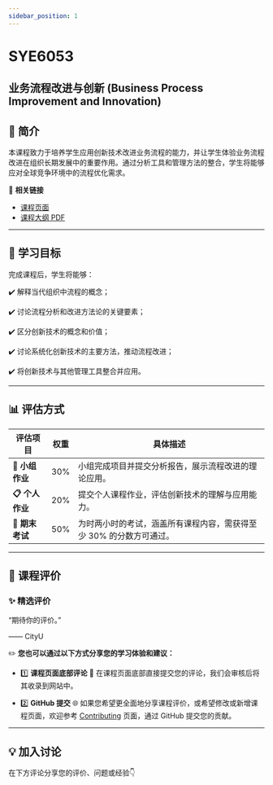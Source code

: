```yaml
---
sidebar_position: 1
---
```


# SYE6053
## 业务流程改进与创新 (Business Process Improvement and Innovation)

## **📘 简介**
本课程致力于培养学生应用创新技术改进业务流程的能力，并让学生体验业务流程改进在组织长期发展中的重要作用。通过分析工具和管理方法的整合，学生将能够应对全球竞争环境中的流程优化需求。

🔗 **相关链接**
- [课程页面](https://www.cityu.edu.hk/catalogue/pg/202425/course/SYE6053.htm)
- [课程大纲 PDF](https://www.cityu.edu.hk/catalogue/pg/202425/course/SYE6053.pdf)

---

## **🎯 学习目标**

完成课程后，学生将能够：

✔️ 解释当代组织中流程的概念；

✔️ 讨论流程分析和改进方法论的关键要素；

✔️ 区分创新技术的概念和价值；

✔️ 讨论系统化创新技术的主要方法，推动流程改进；

✔️ 将创新技术与其他管理工具整合并应用。

---

## **📊 评估方式**

| **评估项目**            | **权重** | **具体描述**                                                                                       |
|------------------------|---------|---------------------------------------------------------------------------------------------------|
| **📂 小组作业**         | 30%      | 小组完成项目并提交分析报告，展示流程改进的理论应用。                                                  |
| **📋 个人作业**         | 20%      | 提交个人课程作业，评估创新技术的理解与应用能力。                                                     |
| **📝 期末考试**          | 50%      | 为时两小时的考试，涵盖所有课程内容，需获得至少 30% 的分数方可通过。                                          |

---

## **💬 课程评价**

### ✨ **精选评价**
<div className={commentStyles.commentBox}>
    <p className={commentStyles.commentText}>
        “期待你的评价。”
    </p>
    <p className={commentStyles.commentAuthor}>—— CityU</p>
</div>

✏️ **您也可以通过以下方式分享您的学习体验和建议：**

- 1️⃣ **课程页面底部评论**
💬 在课程页面底部直接提交您的评论，我们会审核后将其收录到网站中。

- 2️⃣ **GitHub 提交**
🌐 如果您希望更全面地分享课程评价，或希望修改或新增课程页面，欢迎参考 [Contributing](https://penjc.github.io/CityU/contributing) 页面，通过 GitHub 提交您的贡献。

---

## **💡 加入讨论**

在下方评论分享您的评价、问题或经验👇
<Utterances />